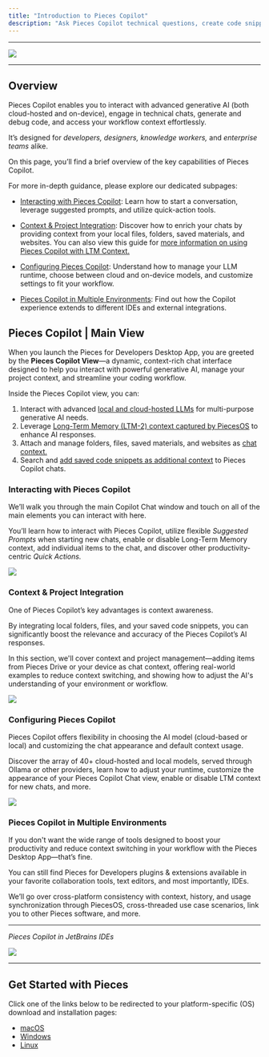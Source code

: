```yaml
---
title: "Introduction to Pieces Copilot"
description: "Ask Pieces Copilot technical questions, create code snippets, get help with debugging, and receive insights—all in a chat format you know."
---
```


---

![](https://storage.googleapis.com/hashnode_product_documentation_assets/desktop_app_assets/pfd_docs_figmas/pieces_copilot.png)

---

## Overview

Pieces Copilot enables you to interact with advanced generative AI (both cloud-hosted and on-device), engage in technical chats, generate and debug code, and access your workflow context effortlessly.

It’s designed for _developers, designers, knowledge workers,_ and _enterprise teams_ alike.

On this page, you’ll find a brief overview of the key capabilities of Pieces Copilot.

For more in-depth guidance, please explore our dedicated subpages:

- [Interacting with Pieces Copilot](https://docs.pieces.app/products/desktop/copilot/interaction): Learn how to start a conversation, leverage suggested prompts, and utilize quick-action tools.


- [Context & Project Integration](https://docs.pieces.app/products/desktop/copilot/integration): Discover how to enrich your chats by providing context from your local files, folders, saved materials, and websites. You can also view this guide for [more information on using Pieces Copilot with LTM Context.](https://docs.pieces.app/products/quick-guides/copilot-with-context)


- [Configuring Pieces Copilot](https://docs.pieces.app/products/desktop/copilot/configuration): Understand how to manage your LLM runtime, choose between cloud and on-device models, and customize settings to fit your workflow.


- [Pieces Copilot in Multiple Environments](https://docs.pieces.app/products/desktop/copilot/multiple-environments): Find out how the Copilot experience extends to different IDEs and external integrations.

## Pieces Copilot | Main View

When you launch the Pieces for Developers Desktop App, you are greeted by the **Pieces Copilot View**—a dynamic, context-rich chat interface designed to help you interact with powerful generative AI, manage your project context, and streamline your coding workflow.

Inside the Pieces Copilot view, you can:

1. Interact with advanced [local and cloud-hosted LLMs](https://docs.pieces.app/products/desktop/copilot/interaction) for multi-purpose generative AI needs.
2. Leverage [Long-Term Memory (LTM-2) context captured by PiecesOS](https://docs.pieces.app/products/desktop/copilot/integration) to enhance AI responses.
3. Attach and manage folders, files, saved materials, and websites as [chat context.](https://docs.pieces.app/products/desktop/copilot/integration#adding-folders)
4. Search and [add saved code snippets as additional context](https://docs.pieces.app/products/desktop/copilot/integration#enriching-chats-with-saved-materials) to Pieces Copilot chats.

### Interacting with Pieces Copilot

We’ll walk you through the main Copilot Chat window and touch on all of the main elements you can interact with here.

You’ll learn how to interact with Pieces Copilot, utilize flexible _Suggested Prompts_ when starting new chats, enable or disable Long-Term Memory context, add individual items to the chat, and discover other productivity-centric _Quick Actions._

![](https://storage.googleapis.com/hashnode_product_documentation_assets/desktop_app_assets/pieces_copilot/pieces_copilot_MAIN/gifs/nteracting_with_pieces_copilot_parent_page.gif)

### Context & Project Integration

One of Pieces Copilot’s key advantages is context awareness.

By integrating local folders, files, and your saved code snippets, you can significantly boost the relevance and accuracy of the Pieces Copilot’s AI responses.

In this section, we'll cover context and project management—adding items from Pieces Drive or your device as chat context, offering real-world examples to reduce context switching, and showing how to adjust the AI's understanding of your environment or workflow.

![](https://storage.googleapis.com/hashnode_product_documentation_assets/desktop_app_assets/pieces_copilot/pieces_copilot_MAIN/gifs/context_and_project_integration_parent_page_gif.gif)

### Configuring Pieces Copilot

Pieces Copilot offers flexibility in choosing the AI model (cloud-based or local) and customizing the chat appearance and default context usage.

Discover the array of 40\+ cloud-hosted and local models, served through Ollama or other providers, learn how to adjust your runtime, customize the appearance of your Pieces Copilot Chat view, enable or disable LTM context for new chats, and more.

![](https://storage.googleapis.com/hashnode_product_documentation_assets/desktop_app_assets/pieces_copilot/pieces_copilot_MAIN/configuring_pieces_copilot_parent_page.png)

### Pieces Copilot in Multiple Environments

If you don't want the wide range of tools designed to boost your productivity and reduce context switching in your workflow with the Pieces Desktop App—that’s fine.

You can still find Pieces for Developers plugins & extensions available in your favorite collaboration tools, text editors, and most importantly, IDEs.

We’ll go over cross-platform consistency with context, history, and usage synchronization through PiecesOS, cross-threaded use case scenarios, link you to other Pieces software, and more.

---

_Pieces Copilot in JetBrains IDEs_

![](https://storage.googleapis.com/hashnode_product_documentation_assets/desktop_app_assets/pieces_copilot/pieces_copilot_MAIN/pieces_copilot_in_multiple_environments_parent_page.png)

---

## Get Started with Pieces

Click one of the links below to be redirected to your platform-specific (OS) download and installation pages:

- [macOS](https://docs.pieces.app/products/meet-pieces/macos-installation-guide)
- [Windows](https://docs.pieces.app/products/meet-pieces/windows-installation-guide)
- [Linux](https://docs.pieces.app/products/meet-pieces/linux-installation-guide)